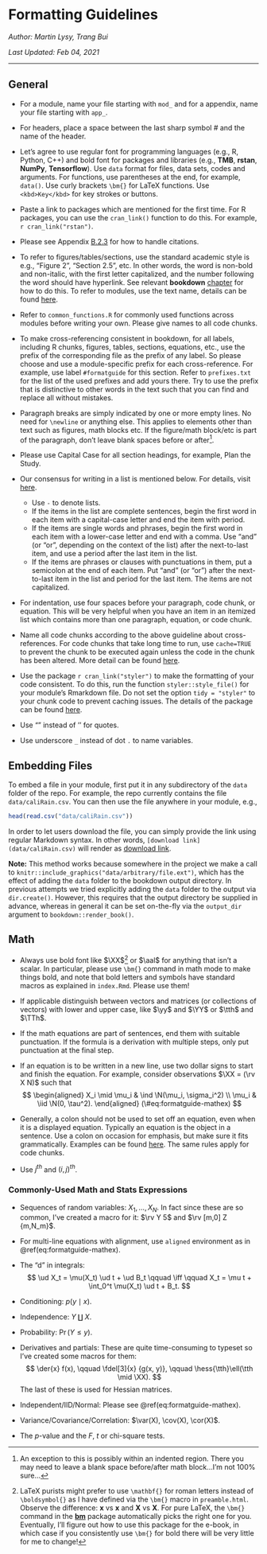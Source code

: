# Formatting Guidelines

*Author: Martin Lysy, Trang Bui*

*Last Updated: Feb 04, 2021*

--- 

## General {#formatguide-general}

- For a module, name your file starting with `mod_` and for a appendix, name your file starting with `app_`. 

- For headers, place a space between the last sharp symbol $\#$ and the name of the header.  

- Let's agree to use regular font for programming languages (e.g., R, Python, C++) and bold font for packages and libraries (e.g., **TMB**, **rstan**, **NumPy**, **Tensorflow**). Use `data` format for files, data sets, codes and arguments. For functions, use parentheses at the end, for example, `data()`. Use curly brackets `\bm{}` for LaTeX functions. Use `<kbd>Key</kbd>` for key strokes or buttons.

- Paste a link to packages which are mentioned for the first time. For R packages, you can use the `cran_link()` function to do this. For example, `r cran_link("rstan")`.

- Please see Appendix [B.2.3](#genguide-citations) for how to handle citations.

- To refer to figures/tables/sections, use the standard academic style is e.g., "Figure 2", "Section 2.5", etc.  In other words, the word is non-bold and non-italic, with the first letter capitalized, and the number following the word should have hyperlink. See relevant **bookdown** [chapter](https://bookdown.org/yihui/bookdown/figures.html) for how to do this. To refer to modules, use the text name, details can be found [here](https://stackoverflow.com/questions/57469501/cross-referencing-bookdownhtml-document2-not-working).

- Refer to `common_functions.R` for commonly used functions across modules before writing your own. Please give names to all code chunks. 

- To make cross-referencing consistent in bookdown, for all labels, including R chunks, figures, tables, sections, equations, etc., use the prefix of the corresponding file as the prefix of any label. So please choose and use a module-specific prefix for each cross-reference. For example, use label `#formatguide` for this section. Refer to `prefixes.txt` for the list of the used prefixes and add yours there. Try to use the prefix that is distinctive to other words in the text such that you can find and replace all without mistakes.

- Paragraph breaks are simply indicated by one or more empty lines.  No need for `\newline` or anything else.  This applies to elements other than text such as figures, math blocks etc.  If the figure/math block/etc is part of the paragraph, don't leave blank spaces before or after^[An exception to this is possibly within an indented region.  There you may need to leave a blank space before/after math block...I'm not 100% sure...].

- Please use Capital Case for all section headings, for example, Plan the Study.

- Our consensus for writing in a list is mentioned below. For details, visit [here](https://getitwriteonline.com/articles/vertical-lists/).
    - Use `-` to denote lists.
    - If the items in the list are complete sentences, begin the first word in each item with a capital-case letter and end the item with period.
    - If the items are single words and phrases, begin the first word in each item with a lower-case letter and end with a comma. Use "and" (or "or", depending on the context of the list) after the next-to-last item, and use a period after the last item in the list.
    - If the items are phrases or clauses with punctuations in them, put a semicolon at the end of each item. Put "and" (or "or") after the next-to-last item in the list and period for the last item. The items are not capitalized. 
    
- For indentation, use four spaces before your paragraph, code chunk, or equation. This will be very helpful when you have an item in an itemized list which contains more than one paragraph, equation, or code chunk.

- Name all code chunks according to the above guideline about cross-references. For code chunks that take long time to run, use `cache=TRUE` to prevent the chunk to be executed again unless the code in the chunk has been altered. More detail can be found [here](https://bookdown.org/yihui/rmarkdown-cookbook/cache.html).

- Use the package `r cran_link("styler")` to make the formatting of your code consistent. To do this, run the function `styler::style_file()` for your module's Rmarkdown file. Do not set the option `tidy = "styler"` to your chunk code to prevent caching issues. The details of the package can be found [here](https://styler.r-lib.org/).  

- Use "" instead of '' for quotes.

- Use underscore `_` instead of dot `.` to name variables.

## Embedding Files

To embed a file in your module, first put it in any subdirectory of the `data` folder of the repo.  For example, the repo currently contains the file `data/caliRain.csv`.  You can then use the file anywhere in your module, e.g.,

```r
head(read.csv("data/caliRain.csv"))
```

In order to let users download the file, you can simply provide the link using regular Markdown syntax.  In other words, `[download link](data/caliRain.csv)` will render as [download link](data/caliRain.csv).

**Note:** This method works because somewhere in the project we make a call to `knitr::include_graphics("data/arbitrary/file.ext")`, which has the effect of adding the `data` folder to the bookdown output directory.  In previous attempts we tried explicitly adding the `data` folder to the output via `dir.create()`. However, this requires that the output directory be supplied in advance, whereas in general it can be set on-the-fly via the `output_dir` argument to `bookdown::render_book()`.

<!-- - To embed a file in your module, use function `embed_data_file()`. For example, `r embed_data_file("data/caliRain.csv", text = "caliRain.csv")`. -->

## Math

- Always use bold font like $\XX$^[LaTeX purists might prefer to use `\mathbf{}` for roman letters instead of `\boldsymbol{}` as I have defined via the `\bm{}` macro in `preamble.html`.  Observe the difference: $\mathbf{x}$ vs $\boldsymbol{x}$ and $\mathbf{X}$ vs $\boldsymbol{X}$.  For pure LaTeX, the `\bm{}` command in the [**bm**](https://ctan.org/pkg/bm?lang=en) package automatically picks the right one for you.  Eventually, I'll figure out how to use this package for the e-book, in which case if you consistently use `\bm{}` for bold there will be very little for me to change!] or $\aal$ for anything that isn't a scalar.  In particular, please use `\bm{}` command in math mode to make things bold, and note that bold letters and symbols have standard macros as explained in `index.Rmd`.  Please use them!

- If applicable distinguish between vectors and matrices (or collections of vectors) with lower and upper case, like $\yy$ and $\YY$ or $\tth$ and $\TTh$.  

- If the math equations are part of sentences, end them with suitable punctuation. If the formula is a derivation with multiple steps, only put punctuation at the final step. 

- If an equation is to be written in a new line, use two dollar signs to start and finish the equation. For example, consider observations $\XX = (\rv X N)$ such that
    $$
    \begin{aligned} 
	  X_i \mid \mu_i & \ind \N(\mu_i, \sigma_i^2) \\
	  \mu_i & \iid \N(0, \tau^2).
	  \end{aligned}
	  (\#eq:formatguide-mathex)
    $$

- Generally, a colon should not be used to set off an equation, even when it is a displayed equation. Typically an equation is the object in a sentence. Use a colon on occasion for emphasis, but make sure it fits grammatically. Examples can be found [here](http://persweb.wabash.edu/facstaff/footer/courses/Expectations/WritingTips2.pdf). The same rules apply for code chunks.

- Use $j^{th}$ and $(i,j)^{th}$.

### Commonly-Used Math and Stats Expressions

- Sequences of random variables: $X_1, \ldots, X_N$.  In fact since these are so common, I've created a macro for it: $\rv Y 5$ and $\rv [m,0] Z {m,N_m}$.

- For multi-line equations with alignment, use `aligned` environment as in \@ref(eq:formatguide-mathex).

- The "d" in integrals:
    $$
    \ud X_t = \mu(X_t) \ud t + \ud B_t \qquad \iff \qquad X_t = \mu t + \int_0^t \mu(X_t) \ud t + B_t.
    $$

- Conditioning: $p(y \mid x)$.

- Independence: $Y \amalg X$.

- Probability: $\Pr(Y \le y)$.

- Derivatives and partials: These are quite time-consuming to typeset so I've created some macros for them:
    $$
	  \der{x} f(x), \qquad \fdel[3]{x} {g(x, y)}, \qquad \hess{\tth}\ell(\tth \mid \XX).
	  $$
	The last of these is used for Hessian matrices.

- Independent/IID/Normal: Please see \@ref(eq:formatguide-mathex).

- Variance/Covariance/Correlation: $\var(X), \cov(X), \cor(X)$.

- The $p$-value and the $F$, $t$ or chi-square tests.